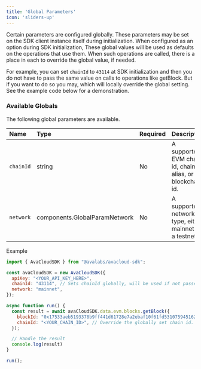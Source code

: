 ```yaml
---
title: 'Global Parameters'
icon: 'sliders-up'
---
```


Certain parameters are configured globally. These parameters may be set on the SDK client instance itself during initialization. When configured as an option during SDK initialization, These global values will be used as defaults on the operations that use them. When such operations are called, there is a place in each to override the global value, if needed.

For example, you can set `chainId` to `43114` at SDK initialization and then you do not have to pass the same value on calls to operations like getBlock. But if you want to do so you may, which will locally override the global setting. See the example code below for a demonstration.

### Available Globals ###

The following global parameters are available.

| Name      | Type                             | Required | Description                                                   |
|:-----------|:----------------------------------|:----------|:---------------------------------------------------------------|
| `chainId` | string                           | No       | A supported EVM chain id, chain alias, or blockchain id.      |
| `network` | components.GlobalParamNetwork    | No       | A supported network type, either mainnet or a testnet.        |

Example
```javascript
import { AvaCloudSDK } from "@avalabs/avacloud-sdk";

const avaCloudSDK = new AvaCloudSDK({
  apiKey: "<YOUR_API_KEY_HERE>",
  chainId: "43114", // Sets chainId globally, will be used if not passed during method call.
  network: "mainnet",
});

async function run() {
  const result = await avaCloudSDK.data.evm.blocks.getBlock({
    blockId: "0x17533aeb5193378b9ff441d61728e7a2ebaf10f61fd5310759451627dfca2e7c",
    chainId: "<YOUR_CHAIN_ID>", // Override the globally set chain id.
  });

  // Handle the result
  console.log(result)
}

run();
```
